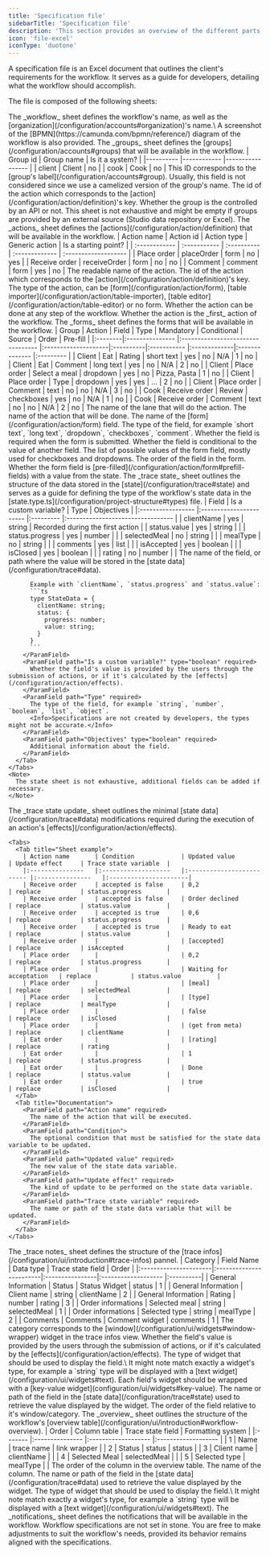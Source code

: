 ```yaml
---
title: 'Specification file'
sidebarTitle: 'Specification file'
description: 'This section provides an overview of the different parts of a specification file.'
icon: 'file-excel'
iconType: 'duotone'
---
```


A specification file is an Excel document that outlines the client's requirements for the workflow. 
It serves as a guide for developers, detailing what the workflow should accomplish.

The file is composed of the following sheets:

<AccordionGroup>
  <Accordion title="Workflow" icon="rocket" defaultOpen>
    The _workflow_ sheet defines the workflow's name, as well as the [organization](/configuration/accounts#organization)'s name.\
    A screenshot of the [BPMN](https://camunda.com/bpmn/reference/) diagram of the workflow is also provided.
  </Accordion>
  <Accordion title="Groups" icon="user-group">
    The _groups_ sheet defines the [groups](/configuration/accounts#groups) that will be available in the workflow.
     <Tabs>
      <Tab title="Sheet example">
        | Group id 	| Group name 	| Is it a system? 	|
        |----------	|------------	|-----------------	|
        | client   	| Client     	| no              	|
        | cook     	| Cook       	| no              	|
      </Tab>
      <Tab title="Documentation">
        <ParamField path="Group id" type="string">
          This ID corresponds to the [group's label](/configuration/accounts#group).
          <Info>Usually, this field is not considered since we use a camelized version of the group's name.</Info>
        </ParamField>
        <ParamField path="Group name" type="string" required>
          The id of the action which corresponds to the [action](/configuration/action/definition)'s key.
        </ParamField>
        <ParamField path="Is it a system? " type="boolean">
          Whether the group is the controlled by an API or not.
        </ParamField>
      </Tab>
    </Tabs>
    <Note>This sheet is not exhaustive and might be empty if groups are provided by an external source (Studio data repository or Excel).</Note>
  </Accordion>
  <Accordion title="Actions" icon="pen-to-square">
    The _actions_ sheet defines the [actions](/configuration/action/definition) that will be available in the workflow.
    <Tabs>
      <Tab title="Sheet example">
        | Action name   | Action id    | Action type | Generic action | Is a starting point? |
        | :------------ | :----------- | :---------- | :------------- | :------------------- |
        | Place order   | placeOrder   | form        | no             | yes                  |
        | Receive order | receiveOrder | form        | no             | no                   |
        | Comment       | comment      | form        | yes            | no                   |
      </Tab>
      <Tab title="Documentation">
        <ParamField path="Action name" required>
          The readable name of the action.
        </ParamField>
        <ParamField path="Action id" required>
          The id of the action which corresponds to the [action](/configuration/action/definition)'s key.
        </ParamField>
        <ParamField path="Action type" required>
          The type of the action, can be [form](/configuration/action/form), [table importer](/configuration/action/table-importer), [table editor](/configuration/action/table-editor) or no form.
        </ParamField>
        <ParamField path="Generic action" type="boolean" required>
          Whether the action can be done at any step of the workflow.
        </ParamField>
        <ParamField path="Is a starting point?" type="boolean" required>
          Whether the action is the _first_ action of the workflow.
        </ParamField>
      </Tab>
    </Tabs>
  </Accordion>
  <Accordion title="Forms" icon="file-pen">
    The _forms_ sheet defines the forms that will be available in the workflow.
    <Tabs>
      <Tab title="Sheet example">
        | Group  	| Action   	      | Field                      	      | Type               	| Mandatory | Conditional | Source       | Order         	| Pre-fill 	|
        |:--------|:---------------	|:---------------------------------	|:--------------------|:----------|:----------- |:-------------|:-------------- |:--------- |
        | Client 	| Eat     	      | Rating          	                | short text          | yes       | no          | N/A          | 1             	| no       	|
        | Client 	| Eat     	      | Comment          	                | long text           | yes       | no          | N/A          | 2             	| no       	|
        | Client 	| Place order   	| Select a meal                   	| dropdown  	        | yes       | no          | Pizza, Pasta | 1             	| no       	|
        | Client 	| Place order   	| Type                            	| dropdown            | yes       | yes         | ...          | 2             	| no       	|
        | Client 	| Place order   	| Comment                         	| text                | no        | no          | N/A          | 3             	| no       	|
        | Cook   	| Receive order 	| Review                           	| checkboxes          | yes       | no          | N/A          | 1             	| no       	|
        | Cook   	| Receive order 	| Comment                         	| text                | no        | no          | N/A          | 2             	| no       	|
      </Tab>
      <Tab title="Documentation">
        <ParamField path="Group" required>
          The name of the lane that will do the action.
        </ParamField>
        <ParamField path="Action" required>
          The name of the action that will be done.
        </ParamField>
        <ParamField path="Field" required>
          The name of the [form](/configuration/action/form) field.
        </ParamField>
        <ParamField path="Type" required>
          The type of the field, for example `short text`, `long text`, `dropdown`, `checkboxes`, `comment`.
        </ParamField>
        <ParamField path="Mandatory" type="boolean" required>
          Whether the field is required when the form is submitted.
        </ParamField>
        <ParamField path="Conditional" type="boolean" required>
          Whether the field is conditional to the value of another field.
        </ParamField>
        <ParamField path="Source" required>
          The list of possible values of the form field, mostly used for checkboxes and dropdowns.
        </ParamField>
        <ParamField path="Order" required>
          The order of the field in the form.
        </ParamField>
        <ParamField path="Pre-fill" type="boolean" required>
          Whether the form field is [pre-filled](/configuration/action/form#prefill-fields) with a value from the state.
        </ParamField>
      </Tab>
    </Tabs>

  </Accordion>
  <Accordion title="Trace state" icon="brackets-curly">
    The _trace state_ sheet outlines the structure of the data stored in the [state](/configuration/trace#state)
    and serves as a guide for defining the type of the workflow's state data in the [state.type.ts](/configuration/project-structure#types) file.
    <Tabs>
      <Tab title="Sheet example">
        | Field           	| Is a custom variable? 	| Type    	| Objectives                       	|
        |:-----------------	|:-----------------------	|:---------	|:---------------------------------	|
        | clientName      	| yes                   	| string  	| Recorded during the first action 	|
        | status.value    	| yes                   	| string  	|                                  	|
        | status.progress 	| yes                   	| number  	|                                  	|
        | selectedMeal    	| no                    	| string  	|                                  	|
        | mealType        	| no                    	| string  	|                                  	|
        | comments        	| yes                   	| list    	|                                  	|
        | isAccepted      	| yes                   	| boolean 	|                                  	|
        | isClosed        	| yes                   	| boolean 	|                                  	|
        | rating          	| no                    	| number  	|                                  	|
      </Tab>
      <Tab title="Documentation">
        <ParamField path="Field" required>
          The name of the field, or path where the value will be stored in the [state data](/configuration/trace#data).

          Example with `clientName`, `status.progress` and `status.value`:
          ```ts
          type StateData = {
            clientName: string;
            status: {
              progress: number;
              value: string;
            }
          }
          ```
        </ParamField>
        <ParamField path="Is a custom variable?" type="boolean" required>
          Whether the field's value is provided by the users through the submission of actions, or if it's calculated by the [effects](/configuration/action/effects).
        </ParamField>
        <ParamField path="Type" required>
          The type of the field, for example `string`, `number`, `boolean`, `list`, `object`.
          <Info>Specifications are not created by developers, the types might not be accurate.</Info>
        </ParamField>
        <ParamField path="Objectives" type="boolean" required>
          Additional information about the field.
        </ParamField>
      </Tab>
    </Tabs>
    <Note>
      The state sheet is not exhaustive, additional fields can be added if necessary.
    </Note>
  </Accordion>
  <Accordion title="Trace state update" icon="arrows-turn-to-dots">
    The _trace state update_ sheet outlines the minimal [state data](/configuration/trace#data) modifications 
    required during the execution of an action's [effects](/configuration/action/effects).

    <Tabs>
      <Tab title="Sheet example">
        | Action name   	| Condition         	| Updated value           	| Update effect 	| Trace state variable 	|
        |:---------------	|:-------------------	|:-------------------------	|:---------------	|:----------------------|
        | Receive order 	| accepted is false 	| 0,2                     	| replace       	| status.progress      	|
        | Receive order 	| accepted is false 	| Order declined          	| replace       	| status.value         	|
        | Receive order 	| accepted is true  	| 0,6                     	| replace       	| status.progress      	|
        | Receive order 	| accepted is true  	| Ready to eat            	| replace       	| status.value         	|
        | Receive order 	|                   	| [accepted]              	| replace       	| isAccepted           	|
        | Place order   	|                   	| 0,2                     	| replace       	| status.progress      	|
        | Place order   	|                   	| Waiting for acceptation 	| replace       	| status.value         	|
        | Place order   	|                   	| [meal]                  	| replace       	| selectedMeal         	|
        | Place order   	|                   	| [type]                  	| replace       	| mealType             	|
        | Place order   	|                   	| false                   	| replace       	| isClosed             	|
        | Place order   	|                   	| (get from meta)         	| replace       	| clientName           	|
        | Eat order     	|                   	| [rating]                	| replace       	| rating               	|
        | Eat order     	|                   	| 1                       	| replace       	| status.progress      	|
        | Eat order     	|                   	| Done                    	| replace       	| status.value         	|
        | Eat order     	|                   	| true                    	| replace       	| isClosed             	|
      </Tab>
      <Tab title="Documentation">
        <ParamField path="Action name" required>
          The name of the action that will be executed.
        </ParamField>
        <ParamField path="Condition">
          The optional condition that must be satisfied for the state data variable to be updated.
        </ParamField>
        <ParamField path="Updated value" required>
          The new value of the state data variable.
        </ParamField>
        <ParamField path="Update effect" required>
          The kind of update to be performed on the state data variable.
        </ParamField>
        <ParamField path="Trace state variable" required>
          The name or path of the state data variable that will be updated.
        </ParamField>
      </Tab>
    </Tabs>
  </Accordion>
  <Accordion title="Trace notes" icon="paintbrush">
    The _trace notes_ sheet defines the structure of the [trace infos](/configuration/ui/introduction#trace-infos) pannel.
    <Tabs>
      <Tab title="Sheet example">
        | Category 	            | Field Name 	            | Data type      	| Trace state field 	| Order 	  |
        |:----------------------|:------------------------|:----------------|:-------------------	|:----------|
        | General Information  	| Status                 	| Status Widget  	| status            	| 1        	|
        | General Information  	| Client name            	| string         	| clientName        	| 2        	|
        | General Information  	| Rating                 	| number         	| rating            	| 3        	|
        | Order informations   	| Selected meal          	| string         	| selectedMeal      	| 1        	|
        | Order informations   	| Selected type          	| string         	| mealType          	| 2        	|
        | Comments             	| Comments               	| Comment widget 	| comments          	| 1        	|
      </Tab>
      <Tab title="Documentation">
        <ParamField path="Category" required>
          The category corresponds to the [window](/configuration/ui/widgets#window-wrapper) widget in the trace infos view.
        </ParamField>
        <ParamField path="Field Name" type="boolean" required>
          Whether the field's value is provided by the users through the submission of actions, or if it's calculated by the [effects](/configuration/action/effects).
        </ParamField>
        <ParamField path="Data type" required>
          The type of widget that should be used to display the field.\
          It might note match exactly a widget's type, for example a `string` type will be displayed with a [text widget](/configuration/ui/widgets#text).
          <Note>Each field's widget should be wrapped with a [key-value widget](configuration/ui/widgets#key-value).</Note>
        </ParamField>
        <ParamField path="Trace state field" required>
          The name or path of the field in the [state data](/configuration/trace#state) used to retrieve the value displayed by the widget.
        </ParamField>
        <ParamField path="Order" required>
          The order of the field relative to it's window/category.
        </ParamField>
      </Tab>
    </Tabs>

  </Accordion>
  <Accordion title="Overview" icon="table">
    The _overview_ sheet outlines the structure of the workflow's [overview table](/configuration/ui/introduction#workflow-overview).
     <Tabs>
      <Tab title="Sheet example">
        | Order 	| Column table  	| Trace state field 	| Formatting system 	|
        |:-------	|:---------------	|:-------------------	|:-------------------	|
        | 1     	| Name          	| trace name        	| link wrapper      	|
        | 2     	| Status        	| status            	| status            	|
        | 3     	| Client name   	| clientName        	|                   	|
        | 4     	| Selected Meal 	| selectedMeal      	|                   	|
        | 5     	| Selected type 	| mealType          	|                   	|
      </Tab>
      <Tab title="Documentation">
        <ParamField path="Order" type="number" required>
          The order of the column in the overview table.
        </ParamField>
        <ParamField path="Column table" type="string" required>
          The name of the column.
        </ParamField>
        <ParamField path="Trace state field" type="string" required>
          The name or path of the field in the [state data](/configuration/trace#data) used to retrieve the value displayed by the widget.
        </ParamField>
        <ParamField path="Formatting system" type="string" required>
          The type of widget that should be used to display the field.\
          It might note match exactly a widget's type, for example a `string` type will be displayed with a [text widget](/configuration/ui/widgets#text).
        </ParamField>    
      </Tab>
    </Tabs>

  </Accordion>
  <Accordion title="Notifications" icon="bell">
    The _notifications_ sheet defines the notifications that will be available in the workflow.
  </Accordion>
</AccordionGroup>

<Note>
  Workflow specifications are not set in stone. You are free to make adjustments to suit the workflow's needs, provided its behavior remains aligned with the specifications.
</Note>